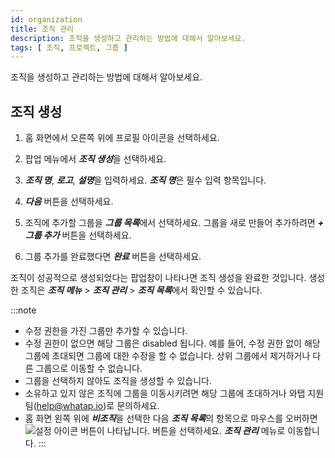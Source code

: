 ```yaml
---
id: organization
title: 조직 관리
description: 조직을 생성하고 관리하는 방법에 대해서 알아보세요.
tags: [ 조직, 프로젝트, 그룹 ]
---
```


조직을 생성하고 관리하는 방법에 대해서 알아보세요.

## 조직 생성

1. 홈 화면에서 오른쪽 위에 프로필 아이콘을 선택하세요.

1. 팝업 메뉴에서 ***조직 생성***을 선택하세요.

1. ***조직 명***, ***로고***, ***설명***을 입력하세요. ***조직 명***은 필수 입력 항목입니다.

1. ***다음*** 버튼을 선택하세요.

1. 조직에 추가할 그룹을 ***그룹 목록***에서 선택하세요. 그룹을 새로 만들어 추가하려면 ***+ 그룹 추가*** 버튼을 선택하세요.

1. 그룹 추가를 완료했다면 ***완료*** 버튼을 선택하세요.

조직이 성공적으로 생성되었다는 팝업창이 나타나면 조직 생성을 완료한 것입니다. 생성한 조직은 ***조직 메뉴*** > ***조직 관리*** > ***조직 목록***에서 확인할 수 있습니다.

:::note
* 수정 권한을 가진 그룹만 추가할 수 있습니다.
* 수정 권한이 없으면 해당 그룹은 disabled 됩니다. 예를 들어, 수정 권한 없이 해당 그룹에 초대되면 그룹에 대한 수정을 할 수 없습니다. 상위 그룹에서 제거하거나 다른 그룹으로 이동할 수 없습니다.
* 그룹을 선택하지 않아도 조직을 생성할 수 있습니다.
* 소유하고 있지 않은 조직에 그룹을 이동시키려면 해당 그룹에 초대하거나 와탭 지원팀(help@whatap.io)로 문의하세요.
* 홈 화면 왼쪽 위에 ***비조직***을 선택한 다음 ***조직 목록***의 항목으로 마우스를 오버하면 ![설정 아이콘](/img/ico-setting.svg) 버튼이 나타납니다. 버튼을 선택하세요. ***조직 관리*** 메뉴로 이동합니다.
:::

